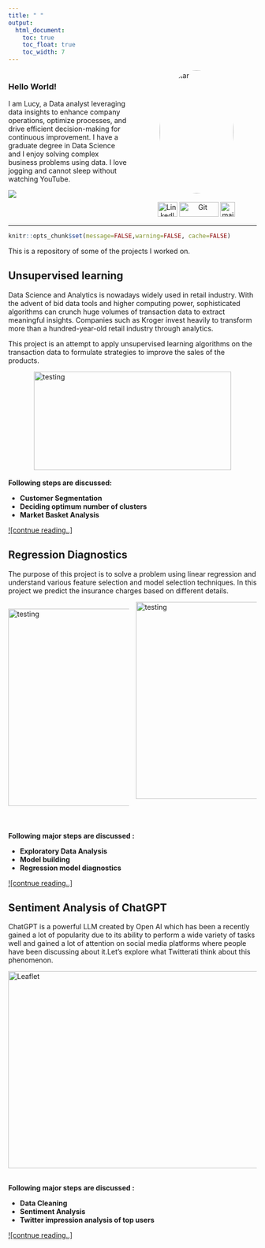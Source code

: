 ```yaml
---
title: " "
output:
  html_document:
    toc: true
    toc_float: true
    toc_width: 7
---
```

<script type="text/javascript" src="https://platform.linkedin.com/badges/js/profile.js" async defer></script>
<style>
  .col2 {
    columns: 2 300px;         /* number of columns and width in pixels*/
    -webkit-columns: 2 200px; /* chrome, safari */
    -moz-columns: 2 200px;    /* firefox */
  }
</style>
 
<div class="col2">

### **Hello World!**

I am Lucy, a Data analyst leveraging data insights to enhance company operations, optimize processes, and drive efficient decision-making for continuous improvement.
I have a graduate degree in Data Science and I enjoy solving complex business problems using data. I love jogging and cannot sleep without watching YouTube.

<img src="https://media.giphy.com/media/h7No5m3tAeV4Q/giphy.gif?cid=ecf05e47deu9vpwcbq3vc8c06f0p0avmfbr5x2kky60cl886&ep=v1_gifs_search&rid=giphy.gif&ct=g"/>
<br>
<br>

<img src="images/lucy.png" title="MyImage" alt="Avatar" width="150px" height="250px" style="display: block; margin: auto;
border-radius: 50%;"/>
<br>
<div class="col2">
<center>
<a href=" https://www.linkedin.com/in/wu-lucy/"><img src="images/Li.png"  style="width:40px; height:30px" title="LinkedIn" alt="LinkedIn"></a>
<a href="https://github.com/Lucywuinwa"><img src="images/GitHub.png"  style="width:80px; height:30px" title="Git" alt="Git"></a>
<a href="mailto:lucywuinwa@gmail.com"><img src="images/mail.png"  style="width:30px; height:30px" title="mail" alt="mail"></a>
</center>
</div>


</div>


---
```r
knitr::opts_chunk$set(message=FALSE,warning=FALSE, cache=FALSE)
```
                                                                                                                
This is a repository of some of the projects I worked on. 



## Unsupervised learning

Data Science and Analytics is nowadays widely used in retail industry. With the advent of bid data tools and higher computing power, sophisticated algorithms can crunch huge volumes of transaction data to extract meaningful insights. Companies such as Kroger invest heavily to transform more than a hundred-year-old retail industry through analytics.

This project is an attempt to apply unsupervised learning algorithms on the transaction data to formulate strategies to improve the sales of the products.

<img src="images/ar.png" title="Association rules" alt="testing" height="200px" width="400px" style="display: block; margin: auto;"/>
<br>
**Following steps are discussed:**


* **Customer Segmentation**
* **Deciding optimum number of clusters**
* **Market Basket Analysis**

<a href="retail.html">
![contnue reading..]
</a>
<br>

## Regression Diagnostics

The purpose of this project is to solve a problem using linear regression and understand various feature selection and model selection techniques. In this project we predict the insurance charges based on different details.

<div class="col2">
<img src="images/ldi.png" title="Index influence plot" alt="testing" height="400px" width="800px" style="display: block; margin: auto;"/>


<img src="images/predi.png" title="Studentized Residuals" alt="testing" height="400px" width="800px" style="display: block; margin: auto;"/>
</div>
<br>

**Following major steps are discussed :**

* **Exploratory Data Analysis**
* **Model building**
* **Regression model diagnostics **

<a href="insurencecharges.html">
![contnue reading..]
</a>
<br>


## Sentiment Analysis of ChatGPT

ChatGPT is a powerful LLM created by Open AI which has been a recently gained a lot of popularity due to its ability to perform a wide variety of tasks well and gained a lot of attention on social media platforms where people have been discussing about it.Let’s explore what Twitterati think about this phenomenon.

<img src="images/openai.png" title="Weather" alt="Leaflet" height="400px" width="800" style="display: block; margin: auto;"/>
<br>

**Following major steps are discussed :**

* **Data Cleaning**
* **Sentiment Analysis**
* **Twitter impression analysis of top users**

<a href="Twitter2023.html">
![contnue reading..]
</a>

